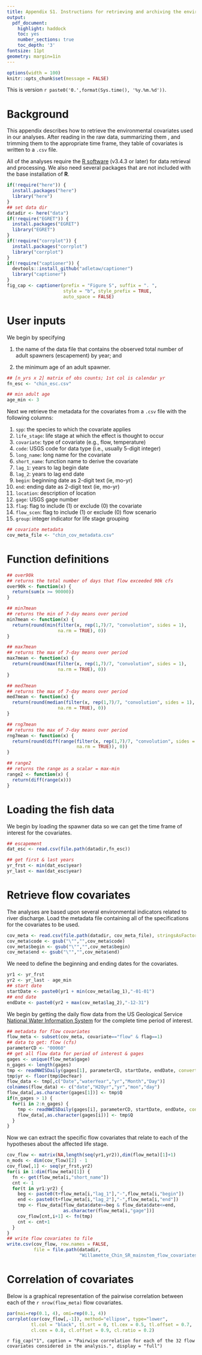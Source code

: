 ```yaml
---
title: Appendix S1. Instructions for retrieving and archiving the environmental covariates.
output:
  pdf_document:
    highlight: haddock
    toc: yes
    number_sections: true
    toc_depth: '3'
fontsize: 11pt
geometry: margin=1in
---
```


```r
options(width = 100)
knitr::opts_chunk$set(message = FALSE)
```

\vspace{0.2in}

This is version `r paste0('0.',format(Sys.time(), '%y.%m.%d'))`.

# Background

This appendix describes how to retrieve the environmental covariates used in our analyses. After reading in the raw data, summarizing them , and trimming them to the appropriate time frame, they table of covariates is written to a `.csv` file.

All of the analyses require the [R software](https://cran.r-project.org/) (v3.4.3 or later) for data retrieval and processing. We also need several packages that are not included with the base installation of __R__.

```r
if(!require("here")) {
  install.packages("here")
  library("here")
}
## set data dir
datadir <- here("data")
if(!require("EGRET")) {
  install.packages("EGRET")
  library("EGRET")
}
if(!require("corrplot")) {
  install.packages("corrplot")
  library("corrplot")
}
if(!require("captioner")) {
  devtools::install_github("adletaw/captioner")
  library("captioner")
}
fig_cap <- captioner(prefix = "Figure S", suffix = ". ",
                     style = "b", style_prefix = TRUE,
                     auto_space = FALSE)
```

# User inputs

We begin by specifying

1. the name of the data file that contains the observed total number of adult spawners (escapement) by year; and

2. the minimum age of an adult spawner.
 
```r
## [n_yrs x 2] matrix of obs counts; 1st col is calendar yr
fn_esc <- "chin_esc.csv"

## min adult age
age_min <- 3
```

Next we retrieve the metadata for the covariates from a `.csv` file with the following columns:

1. `spp`: the species to which the covariate applies
2. `life_stage`: life stage at which the effect is thought to occur
3. `covariate`: type of covariate (e.g., flow, temperature)
4. `code`: USGS code for data type (i.e., usually 5-digit integer)
5. `long_name`: long name for the covariate
6. `short_name`: function name to derive the covariate
7. `lag_1`: years to lag begin date
8. `lag_2`: years to lag end date
9. `begin`: beginning date as 2-digit text (ie, mo-yr)
10. `end`: ending date as 2-digit text (ie, mo-yr)
11. `location`: description of location
12. `gage`: USGS gage number
13. `flag`: flag to include (1) or exclude (0) the covariate
14. `flow_scen`: flag to include (1) or exclude (0) flow scenario
15. `group`: integer indicator for life stage grouping

```r
## covariate metadata
cov_meta_file <- "chin_cov_metadata.csv"
```


# Function definitions

```r
## over90k
## returns the total number of days that flow exceeded 90k cfs
over90k <- function(x) {
  return(sum(x >= 90000))
}

## min7mean
## returns the min of 7-day means over period
min7mean <- function(x) {
  return(round(min(filter(x, rep(1,7)/7, "convolution", sides = 1),
                   na.rm = TRUE), 0))
}

## max7mean
## returns the max of 7-day means over period
max7mean <- function(x) {
  return(round(max(filter(x, rep(1,7)/7, "convolution", sides = 1),
                   na.rm = TRUE), 0))
}

## med7mean
## returns the max of 7-day means over period
med7mean <- function(x) {
  return(round(median(filter(x, rep(1,7)/7, "convolution", sides = 1),
                   na.rm = TRUE), 0))
}

## rng7mean
## returns the max of 7-day means over period
rng7mean <- function(x) {
  return(round(diff(range(filter(x, rep(1,7)/7, "convolution", sides = 1),
                          na.rm = TRUE)), 0))
}

## range2
## returns the range as a scalar = max-min
range2 <- function(x) {
  return(diff(range(x)))
}
```


# Loading the fish data

We begin by loading the spawner data so we can get the time frame of interest for the covariates.

```r
## escapement
dat_esc <- read.csv(file.path(datadir,fn_esc))

## get first & last years
yr_frst <- min(dat_esc$year)
yr_last <- max(dat_esc$year)
```

# Retrieve flow covariates

The analyses are based upon several environmental indicators related to river discharge. Load the metadata file containing all of the specifications for the covariates to be used.

```r
cov_meta <- read.csv(file.path(datadir, cov_meta_file), stringsAsFactors = FALSE)
cov_meta$code <- gsub("\"","",cov_meta$code)
cov_meta$begin <- gsub("\"","",cov_meta$begin)
cov_meta$end <- gsub("\"","",cov_meta$end)
```

We need to define the beginning and ending dates for the covariates.

```r
yr1 <- yr_frst
yr2 <- yr_last - age_min
## start date
startDate <- paste0(yr1 + min(cov_meta$lag_1),"-01-01")
## end date
endDate <- paste0(yr2 + max(cov_meta$lag_2),"-12-31")
```

We begin by getting the daily flow data from the US Geological Service [National Water Information System](http://waterdata.usgs.gov/nwis) for the complete time period of interest.

```r
## metadata for flow covariates
flow_meta <- subset(cov_meta, covariate=="flow" & flag==1)
## data to get: flow (cfs)
parameterCD <- "00060"
## get all flow data for period of interest & gages
gages <- unique(flow_meta$gage)
n_gages <- length(gages)
tmp <- readNWISDaily(gages[1], parameterCD, startDate, endDate, convert=FALSE)
tmp$yr <- floor(tmp$DecYear)
flow_data <- tmp[,c("Date","waterYear","yr","Month","Day")]
colnames(flow_data) <- c("date","H2Oyr","yr","mon","day")
flow_data[,as.character(gages[1])] <- tmp$Q
if(n_gages > 1) {
  for(i in 2:n_gages) {
    tmp <- readNWISDaily(gages[i], parameterCD, startDate, endDate, convert=FALSE)
    flow_data[,as.character(gages[i])] <- tmp$Q
  }
}
```

Now we can extract the specific flow covariates that relate to each of the hypotheses about the affected life stage.

```r
cov_flow <- matrix(NA,length(seq(yr1,yr2)),dim(flow_meta)[1]+1)
n_mods <- dim(cov_flow)[2] - 1
cov_flow[,1] <- seq(yr_frst,yr2)
for(i in 1:dim(flow_meta)[1]) {
  fn <- get(flow_meta[i,"short_name"])
  cnt <- 1
  for(t in yr1:yr2) {
    beg <- paste0(t+flow_meta[i,"lag_1"],"-",flow_meta[i,"begin"])
    end <- paste0(t+flow_meta[i,"lag_2"],"-",flow_meta[i,"end"])
    tmp <- flow_data[flow_data$date>=beg & flow_data$date<=end,
                     as.character(flow_meta[i,"gage"])]
    cov_flow[cnt,i+1] <- fn(tmp)
    cnt <- cnt+1
  }
}
## write flow covariates to file
write.csv(cov_flow, row.names = FALSE,
          file = file.path(datadir,
                           "Willamette_Chin_SR_mainstem_flow_covariates.csv"))
```

# Correlation of covariates

Below is a graphical representation of the pairwise correlation between each of the `r nrow(flow_meta)` flow covariates.

```r
par(mai=rep(0.1, 4), omi=rep(0.1, 4))
corrplot(cor(cov_flow[,-1]), method="ellipse", type="lower",
         tl.col = "black", tl.srt = 0, tl.cex = 0.5, tl.offset = 0.7,
         cl.cex = 0.8, cl.offset = 0.9, cl.ratio = 0.2)
```

`r fig_cap("1", caption = "Pairwise correlation for each of the 32 flow covariates considered in the analysis.", display = "full")`

